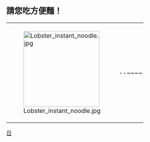 == 請您吃方便麵！ ==
{| style="background-color: #fdffe7; border: 1px solid #fceb92;"
|style="vertical-align: middle; padding: 5px;" | [[File:Lobster instant noodle.jpg|200px]]
|style="vertical-align: middle; padding: 3px;" | {{{1}}}--~~<noinclude></noinclude>~~
|}
<noinclude>
[[Category:維基餐廳|日]]
</noinclude>